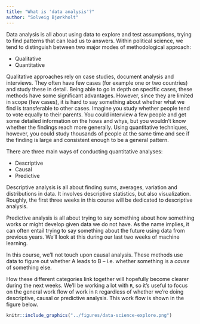 ```yaml
---
title: "What is 'data analysis'?"
author: "Solveig Bjørkholt"
---
```


Data analysis is all about using data to explore and test assumptions, trying to find patterns that can lead us to answers. Within political science, we tend to distinguish between two major modes of methodological approach:

-   Qualitative
-   Quantitative

Qualitative approaches rely on case studies, document analysis and interviews. They often have few cases (for example one or two countries) and study these in detail. Being able to go in depth on specific cases, these methods have some significant advantages. However, since they are limited in scope (few cases), it is hard to say something about whether what we find is transferable to other cases. Imagine you study whether people tend to vote equally to their parents. You could interview a few people and get some detailed information on the hows and whys, but you wouldn't know whether the findings reach more generally. Using quantitative techniques, however, you could study thousands of people at the same time and see if the finding is large and consistent enough to be a general pattern.

There are three main ways of conducting quantitative analyses:

-   Descriptive
-   Causal
-   Predictive

Descriptive analysis is all about finding sums, averages, variation and distributions in data. It involves descriptive statistics, but also visualization. Roughly, the first three weeks in this course will be dedicated to descriptive analysis.

Predictive analysis is all about trying to say something about how something works or might develop given data we do not have. As the name implies, it can often entail trying to say something about the future using data from previous years. We'll look at this during our last two weeks of machine learning.

In this course, we'll not touch upon causal analysis. These methods use data to figure out whether A leads to B -- i.e. whether something is a *cause* of something else.

How these different categories link together will hopefully become clearer during the next weeks. We'll be working a lot with `R`, so it's useful to focus on the general work flow of work in `R` regardless of whether we're doing descriptive, causal or predictive analysis. This work flow is shown in the figure below.

```r
knitr::include_graphics("../figures/data-science-explore.png")
```
